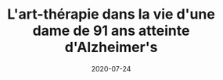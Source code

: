 ---
title: L'art-thérapie dans la vie d'une dame de 91 ans atteinte d'Alzheimer's
slug: atteinte-d'alzheimer's
date: 2020-07-24
featureImage: IMG_0497.jpg
excerpt: Peindre pour cette dame est un activité qui la tient en éveille et lui procure immense satisfaction
---